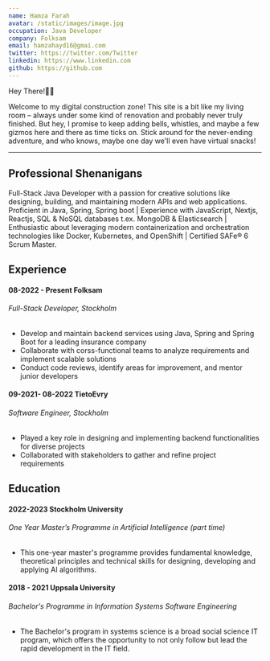 ```yaml
---
name: Hamza Farah
avatar: /static/images/image.jpg
occupation: Java Developer
company: Folksam
email: hamzahayd16@gmai.com
twitter: https://twitter.com/Twitter
linkedin: https://www.linkedin.com
github: https://github.com
---
```


Hey There!👋🏽 

Welcome to my digital construction zone! This site is a bit like my living room – 
always under some kind of renovation and probably never truly finished. 
But hey, I promise to keep adding bells, whistles, and maybe a few gizmos here and there as time ticks on. 
Stick around for the never-ending adventure, and who knows, maybe one day we'll even have virtual snacks! 
___
## Professional Shenanigans
Full-Stack Java Developer with a passion for creative solutions like designing, building, 
and maintaining modern APIs and web applications. Proficient in Java, Spring, Spring boot | 
Experience with JavaScript, Nextjs, Reactjs, SQL & NoSQL databases t.ex. MongoDB & Elasticsearch | Enthusiastic about leveraging modern 
containerization and orchestration technologies like Docker, Kubernetes, and OpenShift | Certified SAFe® 6 Scrum Master.

## Experience

#### 08-2022 - Present Folksam
###### _Full-Stack Developer, Stockholm_
- Develop and maintain backend services using Java, Spring and Spring Boot for a leading insurance company
- Collaborate with corss-functional teams to analyze requirements and implement scalable solutions
- Conduct code reviews, identify areas for improvement, and mentor junior developers





#### 09-2021- 08-2022 TietoEvry
###### _Software Engineer, Stockholm_ 
 - Played a key role in designing and implementing backend functionalities for diverse projects
 - Collaborated with stakeholders to gather and refine project requirements



## Education
#### 2022-2023 Stockholm University
###### _One Year Master’s Programme in Artificial Intelligence (part time)_
- This one-year master's programme provides fundamental knowledge, theoretical principles and technical skills for designing, developing and applying AI algorithms.


#### 2018 - 2021 Uppsala University
###### _Bachelor's Programme in Information Systems Software Engineering_
- The Bachelor's program in systems science is a broad social science IT program, which offers the opportunity to not only follow but lead the rapid development in the IT field.
